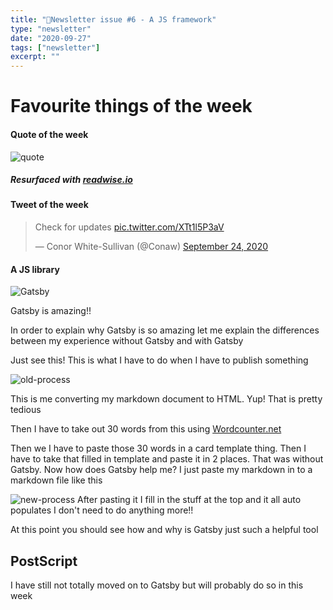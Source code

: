 ```yaml
---
title: "📧Newsletter issue #6 - A JS framework"
type: "newsletter"
date: "2020-09-27"
tags: ["newsletter"]
excerpt: ""
---
```


# Favourite things of the week

#### Quote of the week

![quote](../images/quotes/Quote-2.png)

##### **_Resurfaced with [readwise.io](https://readwise.io/)_**

#### Tweet of the week

<blockquote className="twitter-tweet" data-dnt="true">
  <p lang="en" dir="ltr">
    Check for updates
    <a href="https://t.co/XTt1l5P3aV">pic.twitter.com/XTt1l5P3aV</a>
  </p>
  &mdash; Conor White-Sullivan (@Conaw)
  <a href="https://twitter.com/Conaw/status/1309184269361639429?ref_src=twsrc%5Etfw">
    September 24, 2020
  </a>
</blockquote>

#### A JS library

![Gatsby](../images/gatsby-site.png)

Gatsby is amazing!!

In order to explain why Gatsby is so amazing let me explain the differences
between my experience without Gatsby and with Gatsby

Just see this! This is what I have to do when I have to publish something

![old-process](../images/old-site-process.png)

This is me converting my markdown document to HTML. Yup! That is pretty
tedious

Then I have to take out 30 words from this using
[Wordcounter.net](https://wordcounter.net/)

Then we I have to paste those 30 words in a card template thing.
Then I have to take that filled in template and paste it in 2 places.
That was without Gatsby. Now how does Gatsby help me?
I just paste my markdown in to a markdown file like this

![new-process](../images/new-site-process.png)
After pasting it I fill in the stuff at the top and it all auto populates I don't
need to do anything more!!

At this point you should see how and why is Gatsby just such a helpful tool

## PostScript

I have still not totally moved on to Gatsby but will probably do so in this
week
